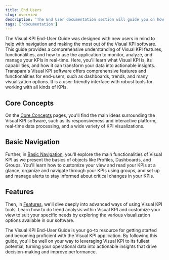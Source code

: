 ```yaml
---
title: End Users
slug: overview
description: 'The End User documentation section will guide you on how to use the Visual KPI solution.'
tags: ['documentation']
---
```


The Visual KPI End-User Guide was designed with new users in mind to help with navigation and making the most out of the Visual KPI software. This guide provides a comprehensive understanding of Visual KPI features, functionalities, and how to use the application to monitor, analyze, and manage your KPIs in real-time. Here, you'll learn what Visual KPI is, its capabilities, and how it can transform your data into actionable insights. Transpara's Visual KPI software offers comprehensive features and functionalities for end-users, such as dashboards, trends, and many visualization options. It is a user-friendly interface with robust tools for working with all kinds of KPIs.

## Core Concepts

On the [Core Concepts](/end-user/core-concepts/overview) pages, you'll find the main ideas surrounding the Visual KPI software, such as its responsiveness and interactive platform, real-time data processing, and a wide variety of KPI visualizations.

## Basic Navigation

Further, in [Basic Navigation](/end-user/basic-navigation/overview), you'll explore the main functionalities of Visual KPI as we present the basics of objects like Profiles, Dashboards, and Groups. You'll learn how to customize your view and read your KPIs at a glance, organize and navigate through your KPIs using groups, and set up and manage alerts to stay informed about critical changes in your KPIs.

## Features

Then, in [Features](/end-user/features/end-user/features), we'll dive deeply into advanced ways of using Visual KPI tools. Learn how to do trend analysis within Visual KPI and customize your view to suit your specific needs by exploring the various visualization options available in our software.

The Visual KPI End-User Guide is your go-to resource for getting started and becoming proficient with the Visual KPI application. By following this guide, you'll be well on your way to leveraging Visual KPI to its fullest potential, turning your operational data into actionable insights that drive decision-making and improve performance.